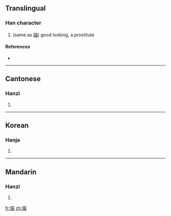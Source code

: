 ==Translingual==

===Han character===
{{Han char|rn=9|rad=人|as=09|sn=11|four=|canj=人廿田 (OTW)}}

# (same as [[媌]]) good looking, a prostitute

====References====
* {{Han ref|kx=0106.150|hdz=10186.150|uh=3464|ud=13412}}

----

==Cantonese==

===Hanzi===
{{yue-hanzi|jyut=|y=miu4}}

# {{defn|Cantonese|sort=人09}}
----

==Korean==

===Hanja===
{{ko-hanja|hangeul=묘|rv=myo|mr=myo|y=myo}}

# {{defn|Korean|sort=人09}}

----

==Mandarin==

===Hanzi===
{{cmn-hanzi|pin=[[miáo]] ([[miao2]])|wg=miao<sup>2</sup>}}

# {{defn|Mandarin|sort=人09}}

[[fr:㑤]]
[[zh:㑤]]